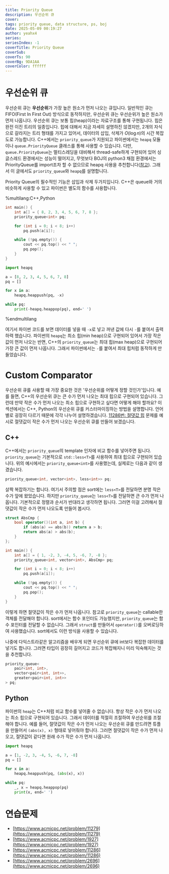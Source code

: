 ```yaml
---
title: Priority Queue
description: 우선순위 큐
cover:
tags: priority queue, data structure, ps, boj
date: 2025-05-09 00:19:27
author: yeahx4
series: 
seriesIndex: -1
coverTitle: Priority Queue
coverSub: 
coverTs: 90
coverBg: 9DA1AA
coverColor: ffffff
---
```


# 우선순위 큐

우선순위 큐는 **우선순위**가 가장 높은 원소가 먼저 나오는 큐입니다. 일반적인 큐는
FIFO(First In First Out) 방식으로 동작하지만, 우선순위 큐는 우선순위가 높은 원소가 먼저 나옵니다.
우선순위 큐는 보통 힙(heap)이라는 자료구조를 통해 구현됩니다. 힙은 완전 이진 트리의 일종입니다.
힙에 대해서 지금 자세히 설명하진 않겠지만,
2개의 자식으로 갈라지는 트리 형태를 가지고 있어서, 데이터의 삽입, 삭제가 $O(\log n)$의 시간 복잡도로
가능합니다. C++에서는 `priority_queue`가 지원되고 파이썬에서는 `heapq` 모듈이나
`queue.PriorityQueue` 클래스를 통해 사용할 수 있습니다. 다만, `queue.PriorityQueue`는
멀티스레딩을 대비해서 thread-safe하게 구현되어 있어 싱글스레드 환경에서는 성능이 떨어지고,
무엇보다 BOJ의 python3 채점 환경에서는 PriorityQueue를 import조차 할 수 없으므로
heapq 사용을 추천합니다([참고](https://www.acmicpc.net/board/view/51521)). 그래서
이 글에서도 `priority_queue`와 `heapq`를 설명합니다.

Priority Queue의 필수적인 기능은 삽입과 삭제 두가지입니다. C++은 queue와 거의 비슷하게
사용할 수 있고 파이썬은 별도의 함수를 사용합니다.

%multilang:C++,Python
```cpp
int main() {
    int a[] = { 8, 2, 3, 4, 5, 6, 7, 8 };
    priority_queue<int> pq;

    for (int i = 0; i < 8; i++)
        pq.push(a[i]);

    while (!pq.empty()) {
        cout << pq.top() << " ";
        pq.pop();
    }
}
```

```python
import heapq

a = [8, 2, 3, 4, 5, 6, 7, 8]
pq = []

for x in a:
    heapq.heappush(pq, -x)

while pq:
    print(-heapq.heappop(pq), end=' ')
```
%endmultilang

여기서 파이썬 코드를 보면 데이터를 넣을 때 `-x`로 넣고 꺼낸 값에 다시 `-`를 붙여서
출력하력 했습니다. 파이썬의 `heapq`는 최소 힙(min heap)으로 구현되어 있어서
가장 작은 값이 먼저 나오는 반면, C++의 `priority_queue`는 최대 힙(max heap)으로 구현되어
가장 큰 값이 먼저 나옵니다. 그래서 파이썬에서는 `-`를 붙여서 최대 힙처럼 동작하게
만들었습니다.

# Custom Comparator

우선순위 큐를 사용할 때 가장 중요한 것은 '우선순위를 어떻게 정할 것인가'입니다.
예를 들면, C++의 우선순위 큐는 큰 수가 먼저 나오는 최대 힙으로 구현되어 있습니다.
그런데 만약 작은 수가 먼저 나오는 최소 힙으로 구현하고 싶다면 어떻게 해야 할까요?
이 섹션에서는 C++, Python의 우선순위 큐를 커스터마이징하는 방법을 설명합니다.
언어별로 굉장히 다르기 때문에 각각 나누어 설명하겠습니다.
[11286번: 절댓값 힙](https://www.acmicpc.net/problem/11286) 문제를 예시로
절댓값이 작은 수가 먼저 나오는 우선순위 큐를 만들어 보겠습니다.

## C++

C++에서는 `priority_queue`의 template 인자에 비교 함수를 넣어주면 됩니다.
`priority_queue`는 기본적으로 `std::less<T>`를 사용하여 최대 힙으로 구현되어 있습니다.
위의 예시에서는 `priority_queue<int>`를 사용했는데, 실제로는 다음과 같이 생겼습니다.

```cpp
priority_queue<int, vector<int>, less<int>> pq;
```

살짝 복잡하기는 합니다. 여기서 주의할 점은 sort에는 `less<T>`를 전달하면 분명 작은 수가
앞에 왔었습니다. 하지만 `priority_queue`는 `less<T>`를 전달하면 큰 수가 먼저 나옵니다.
기본적으로 정렬과 순서가 반대라고 생각하면 됩니다. 그러면 이걸 고려해서 절댓값이 작은 수가
먼저 나오도록 만들어 봅시다.

```cpp
struct AbsCmp {
    bool operator()(int a, int b) {
        if (abs(a) == abs(b)) return a > b;
        return abs(a) > abs(b);
    }
};

int main() {
    int a[] = { 1, -2, 3, -4, 5, -6, 7, -8 };
    priority_queue<int, vector<int>, AbsCmp> pq;

    for (int i = 0; i < 8; i++)
        pq.push(a[i]);

    while (!pq.empty()) {
        cout << pq.top() << " ";
        pq.pop();
    }
}
```

이렇게 하면 절댓값이 작은 수가 먼저 나옵니다. 참고로 `priority_queue`는
callable한 객체를 전달해야 합니다. sort에서는 함수 포인터도 가능했지만,
`priority_queue`는 함수 포인터를 전달할 수 없습니다. 그래서 `struct`를 만들어서
`operator()`를 오버로딩하여 사용했습니다. sort에서도 이런 방식을 사용할 수 있습니다.

나중에 다익스트라같은 알고리즘을 배우게 되면 우선순위 큐에 int보다 복잡한 데이터를 넣기도 합니다.
그러면 타입이 굉장히 길어지고 코드가 복잡해지니 미리 익숙해지는 것을 추천합니다.

```cpp
priority_queue<
    pair<int, int>,
    vector<pair<int, int>>,
    greater<pair<int, int>>
> pq;
```

## Python

파이썬의 `heap`는 C++처럼 비교 함수를 넣어줄 수 없습니다. 항상
작은 수가 먼저 나오는 최소 힙으로 구현되어 있습니다. 그래서 데이터를 적절히 조절하여
우선순위를 조절해야 합니다. 예를 들어, 절댓값이 작은 수가 먼저 나오는 우선순위 큐를 만드려면
튜플을 만들어서 `(abs(x), x)` 형태로 넣어줘야 합니다. 그러면 절댓값이 작은 수가 먼저 나오고,
절댓값이 같다면 원래 수가 작은 수가 먼저 나옵니다.

```python
import heapq

a = [1, -2, 3, -4, 5, -6, 7, -8]
pq = []

for x in a:
    heapq.heappush(pq, (abs(x), x))

while pq:
    _, x = heapq.heappop(pq)
    print(x, end=' ')
```

# 연습문제

- [https://www.acmicpc.net/problem/11279](https://www.acmicpc.net/problem/11279)
- [https://www.acmicpc.net/problem/1927](https://www.acmicpc.net/problem/1927)
- [https://www.acmicpc.net/problem/11286](https://www.acmicpc.net/problem/11286)
- [https://www.acmicpc.net/problem/2696](https://www.acmicpc.net/problem/2696)
